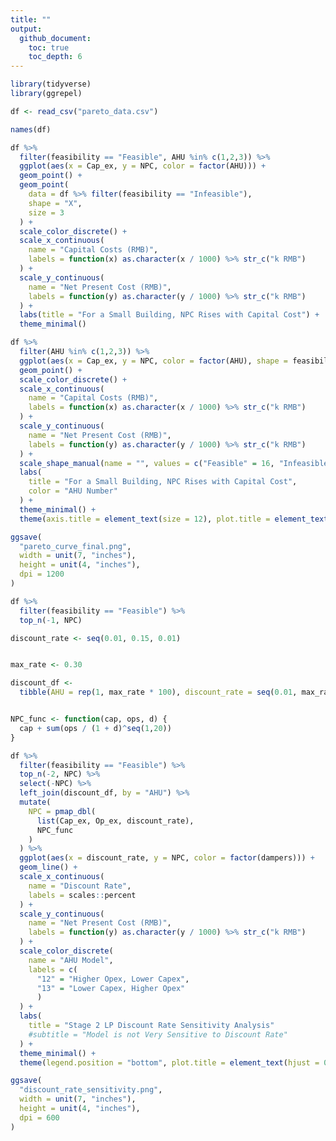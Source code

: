```yaml
---
title: ""
output: 
  github_document:
    toc: true
    toc_depth: 6
---
```




```r

library(tidyverse)
library(ggrepel)

df <- read_csv("pareto_data.csv")

names(df)

df %>%
  filter(feasibility == "Feasible", AHU %in% c(1,2,3)) %>%
  ggplot(aes(x = Cap_ex, y = NPC, color = factor(AHU))) +
  geom_point() +
  geom_point(
    data = df %>% filter(feasibility == "Infeasible"), 
    shape = "X",
    size = 3
  ) +
  scale_color_discrete() +
  scale_x_continuous(
    name = "Capital Costs (RMB)",
    labels = function(x) as.character(x / 1000) %>% str_c("k RMB")
  ) +
  scale_y_continuous(
    name = "Net Present Cost (RMB)",
    labels = function(y) as.character(y / 1000) %>% str_c("k RMB")
  ) +
  labs(title = "For a Small Building, NPC Rises with Capital Cost") +
  theme_minimal()
```


```r
df %>%
  filter(AHU %in% c(1,2,3)) %>%
  ggplot(aes(x = Cap_ex, y = NPC, color = factor(AHU), shape = feasibility)) +
  geom_point() +
  scale_color_discrete() +
  scale_x_continuous(
    name = "Capital Costs (RMB)",
    labels = function(x) as.character(x / 1000) %>% str_c("k RMB")
  ) +
  scale_y_continuous(
    name = "Net Present Cost (RMB)",
    labels = function(y) as.character(y / 1000) %>% str_c("k RMB")
  ) +
  scale_shape_manual(name = "", values = c("Feasible" = 16, "Infeasible" = 4)) +
  labs(
    title = "For a Small Building, NPC Rises with Capital Cost",
    color = "AHU Number"
  ) +
  theme_minimal() +
  theme(axis.title = element_text(size = 12), plot.title = element_text(hjust = 0.5))

ggsave(
  "pareto_curve_final.png", 
  width = unit(7, "inches"), 
  height = unit(4, "inches"),
  dpi = 1200
)
```




```r
df %>%
  filter(feasibility == "Feasible") %>%
  top_n(-1, NPC)
```


```r
discount_rate <- seq(0.01, 0.15, 0.01)


max_rate <- 0.30

discount_df <-
  tibble(AHU = rep(1, max_rate * 100), discount_rate = seq(0.01, max_rate, 0.01))


NPC_func <- function(cap, ops, d) {
  cap + sum(ops / (1 + d)^seq(1,20))
}

df %>%
  filter(feasibility == "Feasible") %>%
  top_n(-2, NPC) %>%
  select(-NPC) %>%
  left_join(discount_df, by = "AHU") %>%
  mutate(
    NPC = pmap_dbl(
      list(Cap_ex, Op_ex, discount_rate),
      NPC_func
    )
  ) %>%
  ggplot(aes(x = discount_rate, y = NPC, color = factor(dampers))) +
  geom_line() +
  scale_x_continuous(
    name = "Discount Rate",
    labels = scales::percent
  ) +
  scale_y_continuous(
    name = "Net Present Cost (RMB)",
    labels = function(y) as.character(y / 1000) %>% str_c("k RMB")
  ) +
  scale_color_discrete(
    name = "AHU Model",
    labels = c(
      "12" = "Higher Opex, Lower Capex", 
      "13" = "Lower Capex, Higher Opex"
      )
  ) +
  labs(
    title = "Stage 2 LP Discount Rate Sensitivity Analysis"
    #subtitle = "Model is not Very Sensitive to Discount Rate"
  ) +
  theme_minimal() +
  theme(legend.position = "bottom", plot.title = element_text(hjust = 0.5))

ggsave(
  "discount_rate_sensitivity.png", 
  width = unit(7, "inches"),
  height = unit(4, "inches"),
  dpi = 600
)

```


